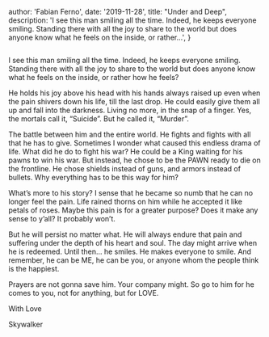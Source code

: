  

  author: 'Fabian Ferno',
  date: '2019-11-28',
  title:
    "Under and Deep",
  description:
    'I see this man smiling all the time. Indeed, he keeps everyone smiling. Standing there with all the joy to share to the world but does anyone know what he feels on the inside, or rather...',
}

 
<Image src={cover} alt="" />

I see this man smiling all the time. Indeed, he keeps everyone smiling. Standing there with all the joy to share to the world but does anyone know what he feels on the inside, or rather how he feels?

He holds his joy above his head with his hands always raised up even when the pain shivers down his life, till the last drop. He could easily give them all up and fall into the darkness. Living no more, in the snap of a finger. Yes, the mortals call it, “Suicide”. But he called it, “Murder”.

The battle between him and the entire world. He fights and fights with all that he has to give. Sometimes I wonder what caused this endless drama of life. What did he do to fight his war? He could be a King waiting for his pawns to win his war. But instead, he chose to be the PAWN ready to die on the frontline. He chose shields instead of guns, and armors instead of bullets. Why everything has to be this way for him?

What’s more to his story? I sense that he became so numb that he can no longer feel the pain. Life rained thorns on him while he accepted it like petals of roses. Maybe this pain is for a greater purpose? Does it make any sense to y’all? It probably won’t.

But he will persist no matter what. He will always endure that pain and suffering under the depth of his heart and soul. The day might arrive when he is redeemed. Until then… he smiles. He makes everyone to smile. And remember, he can be ME, he can be you, or anyone whom the people think is the happiest.

Prayers are not gonna save him. Your company might. So go to him for he comes to you, not for anything, but for LOVE.

With Love

Skywalker
